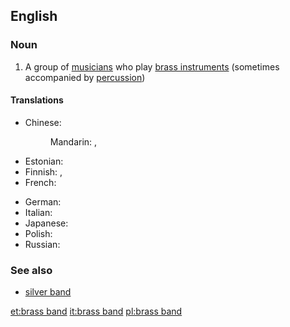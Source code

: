 ==English==
{{wikipedia}}

===Noun===
{{en-noun|head=[[brass]] [[band]]}}

# {{music}} A group of [[musician]]s who play [[brass instrument]]s (sometimes accompanied by [[percussion]])

====Translations====
{{trans-top|group of musicians who play brass instruments}}
* Chinese:
*: Mandarin: {{t|cmn|銅管樂隊|sc=Hani}}, {{t|cmn|铜管乐队|tr=tóngguǎn yuèduì|sc=Hani}}
* Estonian: {{t|et|puhkpilliorkester}}
* Finnish: {{t|fi|puhallinorkesteri}}, {{t|fi|torvisoittokunta}}
* French: {{t|fr|fanfare|f}}
{{trans-mid}}
* German: {{t|de|Blaskapelle|f}}
* Italian: {{t|it|fanfara|f}}
* Japanese: {{t|ja|ブラスバンド|tr=burasubando|sc=Jpan}}
* Polish: {{t|pl|orkiestra dęta|f}}
* Russian: {{t|ru|духовой оркестр|m|tr=duxovój orkéstr}}
{{trans-bottom}}

===See also===
* [[silver band]]

[[et:brass band]]
[[it:brass band]]
[[pl:brass band]]